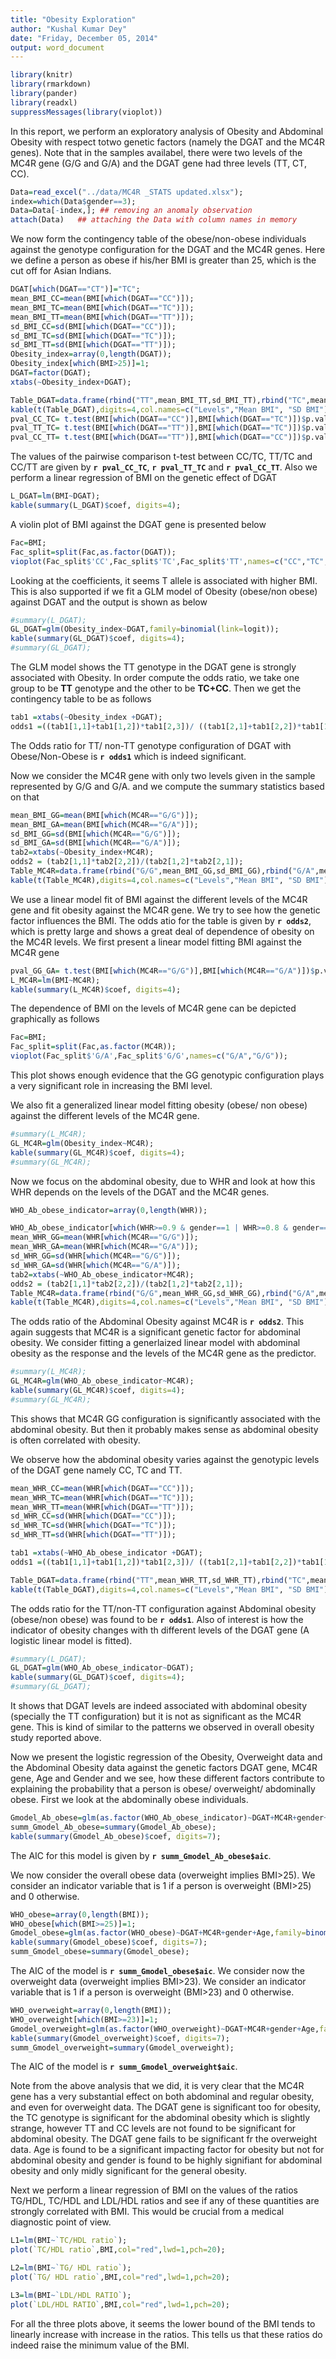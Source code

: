 ```yaml
---
title: "Obesity Exploration"
author: "Kushal Kumar Dey"
date: "Friday, December 05, 2014"
output: word_document
---
```


```r
library(knitr)
library(rmarkdown)
library(pander)
library(readxl)
suppressMessages(library(vioplot))

```

In this report, we perform an exploratory analysis of Obesity and Abdominal Obesity with respect totwo genetic factors (namely the DGAT and the MC4R genes). Note that in the samples availabel, there were two levels of the MC4R gene (G/G and G/A) and the DGAT gene had three levels (TT, CT, CC). 

```r
Data=read_excel("../data/MC4R _STATS updated.xlsx");
index=which(Data$gender==3);
Data=Data[-index,]; ## removing an anomaly observation
attach(Data)   ## attaching the Data with column names in memory
```

We now form the contingency table of the obese/non-obese individuals against the genotype configuration for the DGAT and the MC4R genes. Here we define a person as obese if his/her BMI is greater than 25, which is the cut off for Asian Indians.

```r

DGAT[which(DGAT=="CT")]="TC";
mean_BMI_CC=mean(BMI[which(DGAT=="CC")]);  
mean_BMI_TC=mean(BMI[which(DGAT=="TC")]);
mean_BMI_TT=mean(BMI[which(DGAT=="TT")]);
sd_BMI_CC=sd(BMI[which(DGAT=="CC")]);  
sd_BMI_TC=sd(BMI[which(DGAT=="TC")]);
sd_BMI_TT=sd(BMI[which(DGAT=="TT")]);
Obesity_index=array(0,length(DGAT));
Obesity_index[which(BMI>25)]=1;
DGAT=factor(DGAT);
xtabs(~Obesity_index+DGAT);

Table_DGAT=data.frame(rbind("TT",mean_BMI_TT,sd_BMI_TT),rbind("TC",mean_BMI_TC,sd_BMI_TC),rbind("CC",mean_BMI_CC,sd_BMI_CC)); colnames(Table_DGAT)=c("1","2","3");
kable(t(Table_DGAT),digits=4,col.names=c("Levels","Mean BMI", "SD BMI"));
pval_CC_TC= t.test(BMI[which(DGAT=="CC")],BMI[which(DGAT=="TC")])$p.val;
pval_TT_TC= t.test(BMI[which(DGAT=="TT")],BMI[which(DGAT=="TC")])$p.val;
pval_CC_TT= t.test(BMI[which(DGAT=="TT")],BMI[which(DGAT=="CC")])$p.val;

```

The values of the pairwise comparison t-test between CC/TC, TT/TC and CC/TT are given by **`r pval_CC_TC `**, **`r pval_TT_TC `** and **`r pval_CC_TT `**. Also we perform a linear regression of BMI on the genetic effect of DGAT 

```r
L_DGAT=lm(BMI~DGAT); 
kable(summary(L_DGAT)$coef, digits=4);
```

A violin plot of BMI against the DGAT gene is presented below

```r
Fac=BMI;
Fac_split=split(Fac,as.factor(DGAT));
vioplot(Fac_split$'CC',Fac_split$'TC',Fac_split$'TT',names=c("CC","TC","TT"));
```

Looking at the coefficients, it seems T allele is associated with higher BMI. This is also supported if we fit a GLM model of Obesity (obese/non obese) against DGAT and the output is shown as below


```r
#summary(L_DGAT);
GL_DGAT=glm(Obesity_index~DGAT,family=binomial(link=logit)); 
kable(summary(GL_DGAT)$coef, digits=4);
#summary(GL_DGAT);

```

The GLM model shows the TT genotype in the DGAT gene is strongly associated with Obesity. In order compute the odds ratio, we take one group to be **TT** genotype and the other to be **TC+CC**. Then we get the contingency table to be as follows 

```r

tab1 =xtabs(~Obesity_index +DGAT);
odds1 =((tab1[1,1]+tab1[1,2])*tab1[2,3])/ ((tab1[2,1]+tab1[2,2])*tab1[1,3]);

```

The Odds ratio for TT/ non-TT genotype configuration of DGAT with Obese/Non-Obese is **`r odds1`** which is indeed significant.

Now we consider the MC4R gene with only two levels given in the sample represented by G/G and G/A. and we compute the summary statistics based on that

```r
mean_BMI_GG=mean(BMI[which(MC4R=="G/G")]);  
mean_BMI_GA=mean(BMI[which(MC4R=="G/A")]);
sd_BMI_GG=sd(BMI[which(MC4R=="G/G")]);  
sd_BMI_GA=sd(BMI[which(MC4R=="G/A")]);
tab2=xtabs(~Obesity_index+MC4R);
odds2 = (tab2[1,1]*tab2[2,2])/(tab2[1,2]*tab2[2,1]);
Table_MC4R=data.frame(rbind("G/G",mean_BMI_GG,sd_BMI_GG),rbind("G/A",mean_BMI_GA,sd_BMI_GA)); colnames(Table_MC4R)=c("1","2");
kable(t(Table_MC4R),digits=4,col.names=c("Levels","Mean BMI", "SD BMI"));


```

We use a linear model fit of BMI against the different levels of the MC4R gene and fit obesity against the MC4R gene. We try to see how the genetic factor influences the BMI. The odds atio for the table is given by **`r odds2 `**, which is pretty large and shows a great deal of dependence of obesity on the MC4R levels. We first present a linear model fitting BMI against the MC4R gene 

```r
pval_GG_GA= t.test(BMI[which(MC4R=="G/G")],BMI[which(MC4R=="G/A")])$p.val;
L_MC4R=lm(BMI~MC4R); 
kable(summary(L_MC4R)$coef, digits=4);
```

The dependence of BMI on the levels of MC4R gene can be depicted graphically as follows 

```r

Fac=BMI;
Fac_split=split(Fac,as.factor(MC4R));
vioplot(Fac_split$'G/A',Fac_split$'G/G',names=c("G/A","G/G"));
```

This plot shows enough evidence that the GG genotypic configuration plays a very significant role in increasing the BMI level.

We also fit a generalized linear model fitting obesity (obese/ non obese) against the different levels of the MC4R gene. 

```r
#summary(L_MC4R);
GL_MC4R=glm(Obesity_index~MC4R); 
kable(summary(GL_MC4R)$coef, digits=4);
#summary(GL_MC4R);
```

Now we focus on the abdominal obesity, due to WHR and look at how this WHR depends on the levels of the DGAT and the MC4R genes.

```r
WHO_Ab_obese_indicator=array(0,length(WHR));

WHO_Ab_obese_indicator[which(WHR>=0.9 & gender==1 | WHR>=0.8 & gender==2)]=1;
mean_WHR_GG=mean(WHR[which(MC4R=="G/G")]);  
mean_WHR_GA=mean(WHR[which(MC4R=="G/A")]);
sd_WHR_GG=sd(WHR[which(MC4R=="G/G")]);  
sd_WHR_GA=sd(WHR[which(MC4R=="G/A")]);
tab2=xtabs(~WHO_Ab_obese_indicator+MC4R);
odds2 = (tab2[1,1]*tab2[2,2])/(tab2[1,2]*tab2[2,1]);
Table_MC4R=data.frame(rbind("G/G",mean_WHR_GG,sd_WHR_GG),rbind("G/A",mean_WHR_GA,sd_WHR_GA)); colnames(Table_MC4R)=c("1","2");
kable(t(Table_MC4R),digits=4,col.names=c("Levels","Mean BMI", "SD BMI"));
```

The odds ratio of the Abdominal Obesity against MC4R is **`r odds2`**. This again suggests that MC4R is a significant genetic factor for abdominal obesity. We consider fitting a generlaized linear model with abdominal obesity as the response and the levels of the MC4R gene as the predictor.

```r
#summary(L_MC4R);
GL_MC4R=glm(WHO_Ab_obese_indicator~MC4R); 
kable(summary(GL_MC4R)$coef, digits=4);
#summary(GL_MC4R);
```

This shows that MC4R GG configuration is significantly associated with the abdominal obesity. But then it probably makes sense as abdominal obesity is often correlated with obesity.

We observe how the abdominal obesity varies against the genotypic levels of the DGAT gene namely CC, TC and TT.

```r
mean_WHR_CC=mean(WHR[which(DGAT=="CC")]);  
mean_WHR_TC=mean(WHR[which(DGAT=="TC")]);
mean_WHR_TT=mean(WHR[which(DGAT=="TT")]);
sd_WHR_CC=sd(WHR[which(DGAT=="CC")]);  
sd_WHR_TC=sd(WHR[which(DGAT=="TC")]);
sd_WHR_TT=sd(WHR[which(DGAT=="TT")]);

tab1 =xtabs(~WHO_Ab_obese_indicator +DGAT);
odds1 =((tab1[1,1]+tab1[1,2])*tab1[2,3])/ ((tab1[2,1]+tab1[2,2])*tab1[1,3]);

Table_DGAT=data.frame(rbind("TT",mean_WHR_TT,sd_WHR_TT),rbind("TC",mean_WHR_TC,sd_WHR_TC),rbind("CC",mean_WHR_CC,sd_WHR_CC)); colnames(Table_DGAT)=c("1","2","3");
kable(t(Table_DGAT),digits=4,col.names=c("Levels","Mean BMI", "SD BMI"));
```


The odds ratio for the TT/non-TT configuration against Abdominal obesity (obese/non obese) was found to be **`r odds1`**.
Also of interest is how the indicator of obesity changes with th different levels of the DGAT gene (A logistic linear model is fitted).

```r
#summary(L_DGAT);
GL_DGAT=glm(WHO_Ab_obese_indicator~DGAT); 
kable(summary(GL_DGAT)$coef, digits=4);
#summary(GL_DGAT);
```

It shows that DGAT levels are indeed associated with abdominal obesity (specially the TT configuration) but it is not as significant as the MC4R gene. This is kind of similar to the patterns we observed in overall obesity study reported above.

Now we present the logistic regression of the Obesity, Overweight data and the Abdominal Obesity data against the genetic factors DGAT gene, MC4R gene, Age and Gender and we see, how these different factors contribute to explaining the probability that a person is obese/ overweight/ abdominally obese. First we look at the abdominally obese individuals. 

```r

Gmodel_Ab_obese=glm(as.factor(WHO_Ab_obese_indicator)~DGAT+MC4R+gender+Age,family=binomial(link="logit"));
summ_Gmodel_Ab_obese=summary(Gmodel_Ab_obese);
kable(summary(Gmodel_Ab_obese)$coef, digits=7);

```

The AIC for this model is given by **`r summ_Gmodel_Ab_obese$aic `**. 

We now consider the overall obese data (overweight implies BMI>25). We consider an indicator variable that is 1 if a person is overweight (BMI>25) and 0 otherwise.

```r
WHO_obese=array(0,length(BMI));
WHO_obese[which(BMI>=25)]=1;
Gmodel_obese=glm(as.factor(WHO_obese)~DGAT+MC4R+gender+Age,family=binomial(link="logit"));
kable(summary(Gmodel_obese)$coef, digits=7);
summ_Gmodel_obese=summary(Gmodel_obese);
```

The AIC of the model is **`r summ_Gmodel_obese$aic `**.
We consider now the overweight data (overweight implies BMI>23). We consider an indicator variable that is 1 if a person is overweight (BMI>23) and 0 otherwise.

```r
WHO_overweight=array(0,length(BMI));
WHO_overweight[which(BMI>=23)]=1;
Gmodel_overweight=glm(as.factor(WHO_overweight)~DGAT+MC4R+gender+Age,family=binomial(link="logit"));
kable(summary(Gmodel_overweight)$coef, digits=7);
summ_Gmodel_overweight=summary(Gmodel_overweight);
```

The AIC of the model is **`r summ_Gmodel_overweight$aic `**.

Note from the above analysis that we did, it is very clear that the MC4R gene has a very substantial effect on both abdominal and regular obesity, and even for overweight data. The DGAT gene is significant too for obesity, the TC genotype is significant for the abdominal obesity which is slightly strange, however TT and CC levels are not found to be significant for abdominal obesity. The DGAT gene fails to be significant fr the overweight data. Age is found to be a significant impacting factor for obesity but not for abdominal obesity and gender is found to be highly signifiant for abdominal obesity and only midly significant for the general obesity.

Next we perform a linear regression of BMI on the values of the ratios TG/HDL, TC/HDL and LDL/HDL ratios and see if any of these quantities are strongly correlated with BMI. This would be crucial from a medical diagnostic point of view.

```r

L1=lm(BMI~`TC/HDL ratio`); 
plot(`TC/HDL ratio`,BMI,col="red",lwd=1,pch=20); 
```

```r

L2=lm(BMI~`TG/ HDL ratio`);
plot(`TG/ HDL ratio`,BMI,col="red",lwd=1,pch=20);
```

```r

L3=lm(BMI~`LDL/HDL RATIO`); 
plot(`LDL/HDL RATIO`,BMI,col="red",lwd=1,pch=20);
```

For all the three plots above, it seems the lower bound of the BMI tends to linearly increase with increase in the ratios. This tells us that these ratios do indeed raise the minimum value of the BMI.


